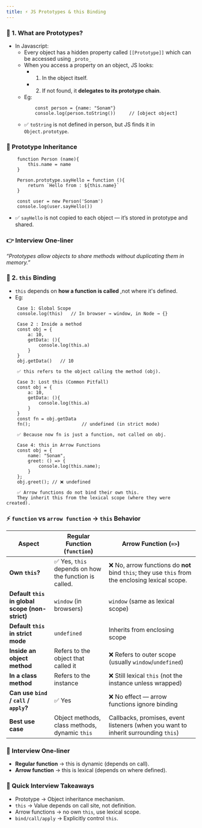 ```yaml
---
title: ⚡ JS Prototypes & this Binding
---
```


### 🔹 1. What are Prototypes?

- In Javascript:
  - Every object has a hidden property called `[[Prototype]]` which can be accessed using `_proto_`
  - When you access a property on an object, JS looks:
    - 1. In the object itself.
    - 2. If not found, it **delegates to its prototype chain**.
  - Eg:
    ```
        const person = {name: "Sonam"}
        console.log(person.toString())     // [object object]
    ```
  - ✅ `toString` is not defined in person, but JS finds it in `Object.prototype`.

### 🔹 Prototype Inheritance

```
    function Person (name){
        this.name = name
    }

    Person.prototype.sayHello = function (){
        return `Hello from : ${this.name}`
    }

    const user = new Person('Sonam')
    console.log(user.sayHello())
```

- ✅ `sayHello` is not copied to each object — it’s stored in prototype and shared.

### 👉 Interview One-liner

_“Prototypes allow objects to share methods without duplicating them in memory.”_

### 🔹 2. `this` Binding

- `this` depends on **how a function is called** ,not where it's defined.
- Eg:

```
    Case 1: Global Scope
    console.log(this)   // In browser → window, in Node → {}

    Case 2 : Inside a method
    const obj = {
        a: 10,
        getData: (){
            console.log(this.a)
        }
    }
    obj.getData()   // 10

    ✅ this refers to the object calling the method (obj).

    Case 3: Lost this (Common Pitfall)
    const obj = {
        a: 10,
        getData: (){
            console.log(this.a)
        }
    }
    const fn = obj.getData
    fn();                   // undefined (in strict mode)

    ✅ Because now fn is just a function, not called on obj.

    Case 4: this in Arrow Functions
    const obj = {
        name: "Sonam",
        greet: () => {
            console.log(this.name);
        }
    };
    obj.greet(); // ❌ undefined

    ✅ Arrow functions do not bind their own this.
    They inherit this from the lexical scope (where they were created).
```

### ⚡ `function` vs `arrow function` → `this` Behavior

| Aspect                                          | **Regular Function (`function`)**                     | **Arrow Function (`=>`)**                                                                        |
| ----------------------------------------------- | ----------------------------------------------------- | ------------------------------------------------------------------------------------------------ |
| **Own `this`?**                                 | ✅ Yes, `this` depends on how the function is called. | ❌ No, arrow functions do **not** bind `this`; they use `this` from the enclosing lexical scope. |
| **Default `this` in global scope (non-strict)** | `window` (in browsers)                                | `window` (same as lexical scope)                                                                 |
| **Default `this` in strict mode**               | `undefined`                                           | Inherits from enclosing scope                                                                    |
| **Inside an object method**                     | Refers to the object that called it                   | ❌ Refers to outer scope (usually `window`/`undefined`)                                          |
| **In a class method**                           | Refers to the instance                                | ❌ Still lexical `this` (not the instance unless wrapped)                                        |
| **Can use `bind` / `call` / `apply`?**          | ✅ Yes                                                | ❌ No effect — arrow functions ignore binding                                                    |
| **Best use case**                               | Object methods, class methods, dynamic `this`         | Callbacks, promises, event listeners (when you want to inherit surrounding `this`)               |

### 🧠 Interview One-liner

- **Regular function** → this is dynamic (depends on call).
- **Arrow function** → this is lexical (depends on where defined).

### 🧠 Quick Interview Takeaways

- Prototype → Object inheritance mechanism.
- `this` → Value depends on call site, not definition.
- Arrow functions → no own `this`, use lexical scope.
- `bind/call/apply` → Explicitly control `this`.
